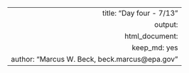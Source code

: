 ---
  title: "Day four - 7/13"
output: 
  html_document:
  keep_md: yes
author: "Marcus W. Beck, beck.marcus@epa.gov"
---